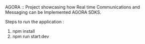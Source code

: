 AGORA :: Project showcasing how Real time Communications and Messaging can be Implemented AGORA SDKS.

Steps to run the application :

1) npm install
2) npm run start:dev
